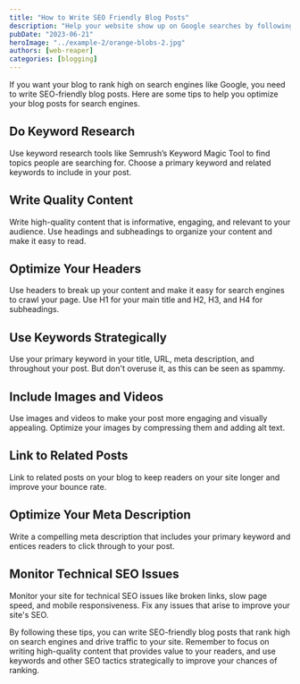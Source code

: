 ```yaml
---
title: "How to Write SEO Friendly Blog Posts"
description: "Help your website show up on Google searches by following some of our SEO tips"
pubDate: "2023-06-21"
heroImage: "../example-2/orange-blobs-2.jpg"
authors: [web-reaper]
categories: [blogging]
---
```


If you want your blog to rank high on search engines like Google, you need to write SEO-friendly blog posts. Here are some tips to help you optimize your blog posts for search engines.

## Do Keyword Research

Use keyword research tools like Semrush’s Keyword Magic Tool to find topics people are searching for. Choose a primary keyword and related keywords to include in your post.

## Write Quality Content

Write high-quality content that is informative, engaging, and relevant to your audience. Use headings and subheadings to organize your content and make it easy to read.

## Optimize Your Headers

Use headers to break up your content and make it easy for search engines to crawl your page. Use H1 for your main title and H2, H3, and H4 for subheadings.

## Use Keywords Strategically

Use your primary keyword in your title, URL, meta description, and throughout your post. But don't overuse it, as this can be seen as spammy.

## Include Images and Videos

Use images and videos to make your post more engaging and visually appealing. Optimize your images by compressing them and adding alt text.

## Link to Related Posts

Link to related posts on your blog to keep readers on your site longer and improve your bounce rate.

## Optimize Your Meta Description

Write a compelling meta description that includes your primary keyword and entices readers to click through to your post.

## Monitor Technical SEO Issues

Monitor your site for technical SEO issues like broken links, slow page speed, and mobile responsiveness. Fix any issues that arise to improve your site's SEO.

By following these tips, you can write SEO-friendly blog posts that rank high on search engines and drive traffic to your site. Remember to focus on writing high-quality content that provides value to your readers, and use keywords and other SEO tactics strategically to improve your chances of ranking.
